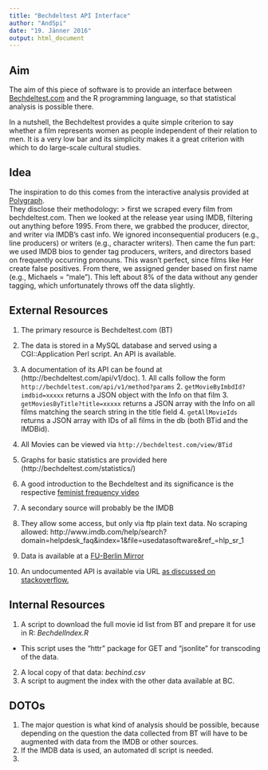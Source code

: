 ```yaml
---
title: "Bechdeltest API Interface"
author: "AndSpi"
date: "19. Jänner 2016"
output: html_document
---
```



## Aim
The aim of this piece of software is to provide an interface between [Bechdeltest.com](http://bechdeltest.com) and the R programming language, so that statistical analysis is possible there. 

In a nutshell, the Bechdeltest provides a quite simple criterion to say whether a film represents women as people independent of their relation to men. It is a very low bar and its simplicity makes it a great criterion with which to do large-scale cultural studies.


## Idea
The inspiration to do this comes from the interactive analysis provided at [Polygraph](http://poly-graph.co/bechdel).  
They disclose their methodology:
> first we scraped every film from bechdeltest.com. Then we looked at the release year using IMDB, filtering out anything before 1995. From there, we grabbed the producer, director, and writer via IMDB’s cast info. We ignored inconsequential producers (e.g., line producers) or writers (e.g., character writers). Then came the fun part: we used IMDB bios to gender tag producers, writers, and directors based on frequently occurring pronouns. This wasn’t perfect, since films like Her create false positives. From there, we assigned gender based on first name (e.g., Michaels = “male”). This left about 8% of the data without any gender tagging, which unfortunately throws off the data slightly. 


## External Resources
1. The primary resource is Bechdeltest.com (BT)
  1. The data is stored in a MySQL database and served using a CGI::Application Perl script. An API is available.
  2. A documentation of its API can be found at (http://bechdeltest.com/api/v1/doc).
    1. All calls follow the form `http://bechdeltest.com/api/v1/method?params`
    2. `getMovieByImbdId?imdbid=xxxxx` returns a JSON object with the Info on that film
    3. `getMoviesByTitle?title=xxxxx` returns a JSON array with the Info on all films matching the search string in the title field
    4. `getAllMovieIds` returns a JSON array with IDs of all films in the db (both BTid and the IMDBid).
  3. All Movies can be viewed via `http://bechdeltest.com/view/BTid`
  4. Graphs for basic statistics are provided here (http://bechdeltest.com/statistics/)   
  
2. A good introduction to the Bechdeltest and its significance is the respective [feminist frequency video](http://feministfrequency.com/2009/12/07/the-bechdel-test-for-women-in-movies/)
  
3. A secondary source will probably be the IMDB
  1. They allow some access, but only via ftp plain text data. No scraping allowed: http://www.imdb.com/help/search?domain=helpdesk_faq&index=1&file=usedatasoftware&ref_=hlp_sr_1
  2. Data is available at a [FU-Berlin Mirror](ftp://ftp.fu-berlin.de/pub/misc/movies/database/)
  3. An undocumented API is available via URL [as discussed on stackoverflow.](http://stackoverflow.com/questions/1966503/does-imdb-provide-an-api#7744369)
  
  
## Internal Resources
1. A script to download the full movie id list from BT and prepare it for use in R: _BechdelIndex.R_
  + This script uses the "httr" package for GET and "jsonlite" for transcoding of the data.
2. A local copy of that data: _bechind.csv_
3. A script to augment the index with the other data available at BC.

## DOTOs
1. The major question is what kind of analysis should be possible, because depending on the question the data collected from BT will have to be augmented with data from the IMDB or other sources. 
2. If the IMDB data is used, an automated dl script is needed.
3. 
